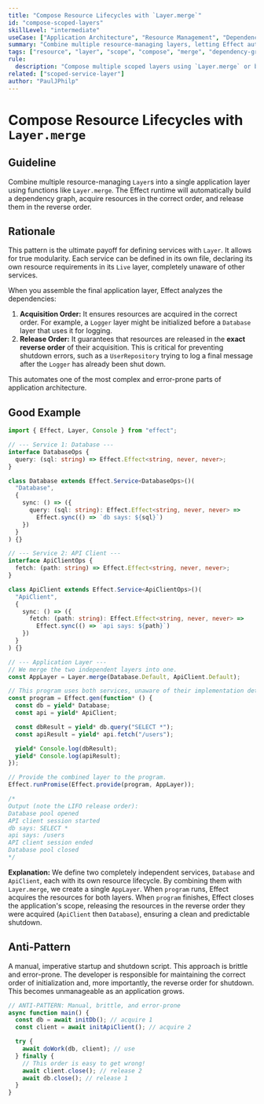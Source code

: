 ```yaml
---
title: "Compose Resource Lifecycles with `Layer.merge`"
id: "compose-scoped-layers"
skillLevel: "intermediate"
useCase: ["Application Architecture", "Resource Management", "Dependency Injection"]
summary: "Combine multiple resource-managing layers, letting Effect automatically handle the acquisition and release order."
tags: ["resource", "layer", "scope", "compose", "merge", "dependency-graph", "architecture"]
rule:
  description: "Compose multiple scoped layers using `Layer.merge` or by providing one layer to another."
related: ["scoped-service-layer"]
author: "PaulJPhilp"
---
```


# Compose Resource Lifecycles with `Layer.merge`

## Guideline

Combine multiple resource-managing `Layer`s into a single application layer using functions like `Layer.merge`. The Effect runtime will automatically build a dependency graph, acquire resources in the correct order, and release them in the reverse order.

## Rationale

This pattern is the ultimate payoff for defining services with `Layer`. It allows for true modularity. Each service can be defined in its own file, declaring its own resource requirements in its `Live` layer, completely unaware of other services.

When you assemble the final application layer, Effect analyzes the dependencies:
1.  **Acquisition Order:** It ensures resources are acquired in the correct order. For example, a `Logger` layer might be initialized before a `Database` layer that uses it for logging.
2.  **Release Order:** It guarantees that resources are released in the **exact reverse order** of their acquisition. This is critical for preventing shutdown errors, such as a `UserRepository` trying to log a final message after the `Logger` has already been shut down.

This automates one of the most complex and error-prone parts of application architecture.

## Good Example

```typescript
import { Effect, Layer, Console } from "effect";

// --- Service 1: Database ---
interface DatabaseOps {
  query: (sql: string) => Effect.Effect<string, never, never>;
}

class Database extends Effect.Service<DatabaseOps>()(
  "Database",
  {
    sync: () => ({
      query: (sql: string): Effect.Effect<string, never, never> =>
        Effect.sync(() => `db says: ${sql}`)
    })
  }
) {}

// --- Service 2: API Client ---
interface ApiClientOps {
  fetch: (path: string) => Effect.Effect<string, never, never>;
}

class ApiClient extends Effect.Service<ApiClientOps>()(
  "ApiClient",
  {
    sync: () => ({
      fetch: (path: string): Effect.Effect<string, never, never> =>
        Effect.sync(() => `api says: ${path}`)
    })
  }
) {}

// --- Application Layer ---
// We merge the two independent layers into one.
const AppLayer = Layer.merge(Database.Default, ApiClient.Default);

// This program uses both services, unaware of their implementation details.
const program = Effect.gen(function* () {
  const db = yield* Database;
  const api = yield* ApiClient;

  const dbResult = yield* db.query("SELECT *");
  const apiResult = yield* api.fetch("/users");

  yield* Console.log(dbResult);
  yield* Console.log(apiResult);
});

// Provide the combined layer to the program.
Effect.runPromise(Effect.provide(program, AppLayer));

/*
Output (note the LIFO release order):
Database pool opened
API client session started
db says: SELECT *
api says: /users
API client session ended
Database pool closed
*/
```

**Explanation:**
We define two completely independent services, `Database` and `ApiClient`, each with its own resource lifecycle. By combining them with `Layer.merge`, we create a single `AppLayer`. When `program` runs, Effect acquires the resources for both layers. When `program` finishes, Effect closes the application's scope, releasing the resources in the reverse order they were acquired (`ApiClient` then `Database`), ensuring a clean and predictable shutdown.

## Anti-Pattern

A manual, imperative startup and shutdown script. This approach is brittle and error-prone. The developer is responsible for maintaining the correct order of initialization and, more importantly, the reverse order for shutdown. This becomes unmanageable as an application grows.

```typescript
// ANTI-PATTERN: Manual, brittle, and error-prone
async function main() {
  const db = await initDb(); // acquire 1
  const client = await initApiClient(); // acquire 2

  try {
    await doWork(db, client); // use
  } finally {
    // This order is easy to get wrong!
    await client.close(); // release 2
    await db.close(); // release 1
  }
}
```